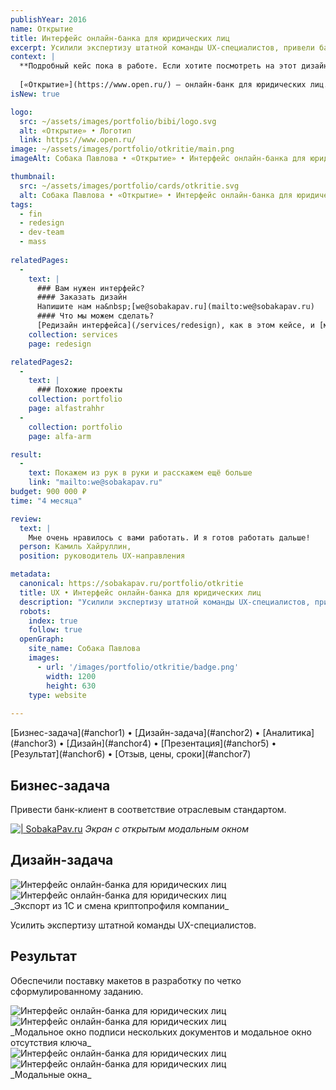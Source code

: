 ```yaml
---
publishYear: 2016
name: Открытие
title: Интерфейс онлайн-банка для юридических лиц
excerpt: Усилили экспертизу штатной команды UX-специалистов, привели банк-клиент в соответствие отраслевым стандартом.
context: |
  **Подробный кейс пока в работе. Если хотите посмотреть на этот дизайн в деталях, пишите нам на [we@sobakapav.ru](mailto:we@sobakapav.ru)**
  
  [«Открытие»](https://www.open.ru/) — онлайн-банк для юридических лиц. 
isNew: true

logo:
  src: ~/assets/images/portfolio/bibi/logo.svg
  alt: «Открытие» • Логотип
  link: https://www.open.ru/
image: ~/assets/images/portfolio/otkritie/main.png
imageAlt: Собака Павлова • «Открытие» • Интерфейс онлайн-банка для юридических лиц

thumbnail:
  src: ~/assets/images/portfolio/cards/otkritie.svg
  alt: Собака Павлова • «Открытие» • Интерфейс онлайн-банка для юридических лиц
tags:
  - fin
  - redesign
  - dev-team
  - mass
  
relatedPages:
  -
    text: |
      ### Вам нужен интерфейс?
      #### Заказать дизайн
      Напишите нам на&nbsp;[we@sobakapav.ru](mailto:we@sobakapav.ru) 
      #### Что мы можем сделать?
      [Редизайн интерфейса](/services/redesign), как в этом кейсе, и [многое другое](/services). 
    collection: services
    page: redesign

relatedPages2:
  -
    text: |
      ### Похожие проекты
    collection: portfolio
    page: alfastrahhr
  - 
    collection: portfolio
    page: alfa-arm

result:
  -
    text: Покажем из рук в руки и расскажем ещё больше
    link: "mailto:we@sobakapav.ru"
budget: 900 000 ₽
time: "4 месяца"

review: 
  text: |
    Мне очень нравилось с вами работать. И я готов работать дальше! 
  person: Камиль Хайруллин,
  position: руководитель UX-направления

metadata:
  canonical: https://sobakapav.ru/portfolio/otkritie
  title: UX • Интерфейс онлайн-банка для юридических лиц
  description: "Усилили экспертизу штатной команды UX-специалистов, привели банк-клиент в соответствие отраслевым стандартом."
  robots:
    index: true
    follow: true
  openGraph:
    site_name: Собака Павлова
    images:
      - url: '/images/portfolio/otkritie/badge.png'
        width: 1200
        height: 630
    type: website
  
---
```


<TOC>
[Бизнес-задача](#anchor1) • [Дизайн-задача](#anchor2) • [Аналитика](#anchor3) • [Дизайн](#anchor4) • [Презентация](#anchor5) • [Результат](#anchor6) • [Отзыв, цены, сроки](#anchor7)
</TOC>

## <a name="anchor1" />Бизнес-задача

Привести банк-клиент в соответствие отраслевым стандартом.

<a href="/images/portfolio/otkritie/1-1.png" target="_blank">![ | SobakaPav.ru](~/assets/images/portfolio/otkritie/1.png)</a>
_Экран с открытым модальным окном_

## <a name="anchor2" />Дизайн-задача

<div class="flex gap-2 flex-wrap"> <Image src="~/assets/images/portfolio/otkritie/2.png" alt="Интерфейс онлайн-банка для юридических лиц" class="min-w-72 grow shrink basis-0"/> <Image src="~/assets/images/portfolio/otkritie/3.png" alt="Интерфейс онлайн-банка для юридических лиц" class="min-w-72 grow shrink basis-0" /> </div>
_Экспорт из 1С и смена криптопрофиля компании_

Усилить экспертизу штатной команды UX-специалистов.

## <a name="anchor3" />Результат

Обеспечили поставку макетов в разработку по четко сформулированному заданию.

<div class="flex gap-2 flex-wrap"> <Image src="~/assets/images/portfolio/otkritie/4.png" alt="Интерфейс онлайн-банка для юридических лиц" class="min-w-72 grow shrink basis-0"/> <Image src="~/assets/images/portfolio/otkritie/5.png" alt="Интерфейс онлайн-банка для юридических лиц" class="min-w-72 grow shrink basis-0" /> </div>
_Модальное окно подписи нескольких документов и модальное окно отсутствия ключа_

<div class="flex gap-2 flex-wrap"> <Image src="~/assets/images/portfolio/otkritie/6.png" alt="Интерфейс онлайн-банка для юридических лиц" class="min-w-72 grow shrink basis-0"/> <Image src="~/assets/images/portfolio/otkritie/7.png" alt="Интерфейс онлайн-банка для юридических лиц" class="min-w-72 grow shrink basis-0" /> </div>
_Модальные окна_

## <a name="anchor4" />


